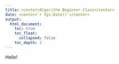 ```yaml
---
title: <center>Algorithm Beginner Class</center>
date: <center>`r Sys.Date()`</center>
output:
  html_document:
    toc: true
    toc_float: 
      collapsed: false
    toc_depth: 2
---
```

Hello!